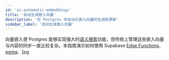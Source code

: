 ```yaml
---
id: 'ai-automatic-embeddings'
title: '自动生成嵌入向量'
description: '在 Postgres 中自动化嵌入向量的生成和更新'
sidebar_label: '自动生成嵌入向量'
---
```


向量嵌入使 Postgres 能够实现强大的[语义搜索](/docs/guides/ai/semantic-search)功能，但传统上管理这些嵌入向量与内容的同步一直比较复杂。本指南演示如何使用 Supabase [Edge Functions](/docs/guides/functions)、[pgmq](/docs/guides/database/extensions/pgmq)、[pg